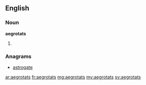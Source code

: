 ==English==

===Noun===
'''aegrotats'''

# {{plural of|aegrotat}}

===Anagrams===
* [[astrogate#English|astrogate]]

[[ar:aegrotats]]
[[fr:aegrotats]]
[[mg:aegrotats]]
[[my:aegrotats]]
[[sv:aegrotats]]